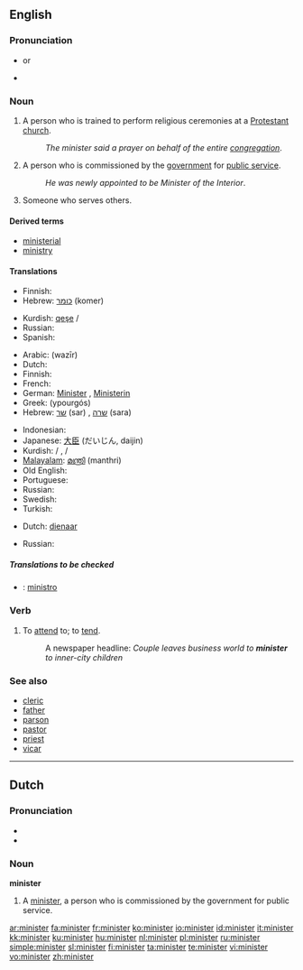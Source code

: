 {{see|Minister}}
==English==

===Pronunciation===
* {{IPA|/'mɪnɪstə/}} or {{IPA|/'mɪnɪstɜɻ/}}
* {{audio|en-us-minister.ogg|Audio (US)}}

===Noun===
{{en-noun}}

# A person who is trained to perform religious ceremonies at a [[Protestant]] [[church]].
#: ''The minister said a prayer on behalf of the entire [[congregation]]''.
# A person who is commissioned by the [[government]] for [[public service]].
#: ''He was newly appointed to be Minister of the Interior''.
# Someone who serves others.

====Derived terms====
* [[ministerial]]
* [[ministry]]

====Translations====
{{trans-top|a person who is trained to perform religious ceremonies at a Protestant church}}
* Finnish: {{t+|fi|pappi}}
* Hebrew: [[כומר]] (komer) {{m}}
{{trans-mid}}
* Kurdish: [[qeşe]] {{f}} / {{m}}
* Russian: {{t+|ru|священник|m|sc=Cyrl}}
* Spanish: {{t-|es|ministro}}
{{trans-bottom}}

{{trans-top|a person who is commissioned by the government for public service}}
* Arabic: {{ARchar|[[وزير]]}} (wazīr) {{m}}
* Dutch: {{t+|nl|minister|m|f}}
* Finnish: {{t+|fi|ministeri}}
* French: {{t+|fr|ministre|m|f}}
* German: [[Minister]] {{m}}, [[Ministerin]] {{f}}
* Greek: {{t|el|υπουργός|m|sc=Grek}} (ypourgós)
* Hebrew: [[שר]] (sar) {{m}}, [[שרה]] (sara) {{f}}
{{trans-mid}}
* Indonesian: {{t-|id|menteri|xs=Indonesian}}
* Japanese: [[大臣]] (だいじん, daijin)
* Kurdish: {{t+|ku|wezîr|f}} / {{m}}, {{t+|ku|şalyar|f}} / {{m}}
* [[Malayalam]]: [[മന്ത്രി]] (manthri)
* Old English: {{t-|ang|þegen|alt=þeġen|xs=Old English}}
* Portuguese: {{t+|pt|ministro}}
* Russian: {{t+|ru|министр|m|sc=Cyrl}}
* Swedish: {{t-|sv|minister}}
* Turkish: {{t+|tr|bakan}}
{{trans-bottom}}

{{trans-top|someone who serves others}}
* Dutch: [[dienaar]]
{{trans-mid}}
* Russian: {{t+|ru|исполнитель|m|sc=Cyrl}}
{{trans-bottom}}

=====Translations to be checked=====
{{checktrans}}

* {{ttbc|Interlingua}}: [[ministro]]

===Verb===
{{en-verb}}

# {{transitive}} To [[attend]] to; to [[tend]].
#: A newspaper headline: ''Couple leaves business world to '''minister''' to inner-city children''

===See also===
* [[cleric]]
* [[father]]
* [[parson]]
* [[pastor]]
* [[priest]]
* [[vicar]]

----

==Dutch==

===Pronunciation===
*{{audio|Nl-minister.ogg|audio}}
* {{IPA|/mi'nistər/}}

===Noun===
'''minister'''

# A [[minister]], a person who is commissioned by the government for public service.

[[ar:minister]]
[[fa:minister]]
[[fr:minister]]
[[ko:minister]]
[[io:minister]]
[[id:minister]]
[[it:minister]]
[[kk:minister]]
[[ku:minister]]
[[hu:minister]]
[[nl:minister]]
[[pl:minister]]
[[ru:minister]]
[[simple:minister]]
[[sl:minister]]
[[fi:minister]]
[[ta:minister]]
[[te:minister]]
[[vi:minister]]
[[vo:minister]]
[[zh:minister]]